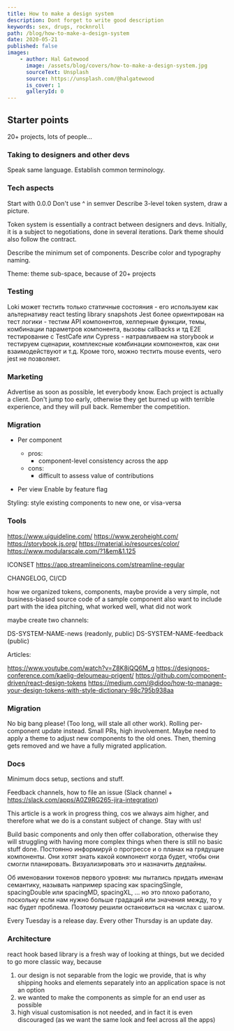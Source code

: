 ```yaml
---
title: How to make a design system
description: Dont forget to write good description
keywords: sex, drugs, rocknroll
path: /blog/how-to-make-a-design-system
date: 2020-05-21
published: false
images:
    - author: Hal Gatewood
      image: /assets/blog/covers/how-to-make-a-design-system.jpg
      sourceText: Unsplash
      source: https://unsplash.com/@halgatewood
      is_cover: 1
      galleryId: 0
---
```



## Starter points

20+ projects, lots of people...

### Taking to designers and other devs

Speak same language. Establish common terminology.

### Tech aspects

Start with 0.0.0
Don't use ^ in semver
Describe 3-level token system, draw a picture.

Token system is essentially a contract between designers and devs. Initially, it is a subject to negotiations, done in several iterations. Dark theme should also follow the contract.

Describe the minimum set of components. Describe color and typography naming.

Theme: theme sub-space, because of 20+ projects

### Testing

Loki может тестить только статичные состояния - его используем как альтернативу react testing library snapshots
Jest более ориентирован на тест логики - тестим API компонентов, хелперные функции, темы, комбинации параметров компонента, вызовы callbacks и тд
E2E тестирование с TestCafe или Cypress - натравливаем на storybook и тестируем сценарии, комплексные комбинации компонентов, как они взаимодействуют и т.д. Кроме того, можно тестить mouse events, чего jest не позволяет.

### Marketing

Advertise as soon as possible, let everybody know.
Each project is actually a client. Don't jump too early, otherwise they get burned up with terrible experience, and they will pull back.
Remember the competition.

### Migration

* Per component
    * pros:
        * component-level consistency across the app
    * cons:
        * difficult to assess value of contributions

* Per view
    Enable by feature flag

Styling: style existing components to new one, or visa-versa

### Tools

https://www.uiguideline.com/
https://www.zeroheight.com/
https://storybook.js.org/
https://material.io/resources/color/
https://www.modularscale.com/?1&em&1.125

ICONSET
https://app.streamlineicons.com/streamline-regular

CHANGELOG, CI/CD

how we organized tokens, components, maybe provide a very simple, not business-biased source code of a sample component
also want to include part with the idea pitching, what worked well, what did not work

maybe create two channels:

DS-SYSTEM-NAME-news (readonly, public)
DS-SYSTEM-NAME-feedback (public)

Articles:

https://www.youtube.com/watch?v=Z8K8jQQ6M_g
https://designops-conference.com/kaelig-deloumeau-prigent/
https://github.com/component-driven/react-design-tokens
https://medium.com/@didoo/how-to-manage-your-design-tokens-with-style-dictionary-98c795b938aa

### Migration

No big bang please! (Too long, will stale all other work).
Rolling per-component update instead. Small PRs, high involvement.
Maybe need to apply a theme to adjust new components to the old ones. Then, theming gets removed and we have a fully migrated application.

### Docs

Minimum docs setup, sections and stuff.

Feedback channels, how to file an issue (Slack channel + https://slack.com/apps/A0Z9RG265-jira-integration)

This article is a work in progress thing, cos we always aim higher, and therefore what we do is a constant subject of change. Stay with us!

Build basic components and only then offer collaboration, otherwise they will struggling with having more complex things when there is still no basic stuff done.
Постоянно информируй о прогрессе и о планах на грядущие компоненты.
Они хотят знать какой компонент когда будет, чтобы они смогли планировать. Визуализировать это и назначить дедлайны.

Об именовании токенов первого уровня: мы пытались придать именам семантику, называть например spacing как spacingSingle, spacingDouble или spacingMD, spacingXL, ... но это плохо работало, поскольку если нам нужно больше градаций или значения между, то у нас будет проблема. Поэтому решили остановиться на числах с шагом.

Every Tuesday is a release day. Every other Thursday is an update day.

### Architecture

react hook based library is a fresh way of looking at things, but we decided to go more classic way, because

1. our design is not separable from the logic we provide, that is why shipping hooks and elements separately into an application space is not an option
2. we wanted to make the components as simple for an end user as possible
3. high visual customisation is not needed, and in fact it is even discouraged (as we want the same look and feel across all the apps)

